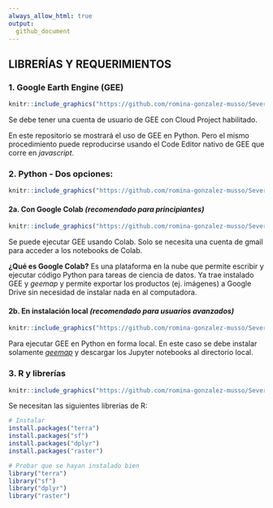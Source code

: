 ```yaml
---
always_allow_html: true
output:
  github_document
---
```


## **LIBRERÍAS Y REQUERIMIENTOS**

### **1. Google Earth Engine (GEE)**

```r
knitr::include_graphics("https://github.com/romina-gonzalez-musso/Severidad_incendios/blob/main/_images/Logo_GEE.jpeg")
```

Se debe tener una cuenta de usuario de GEE con Cloud Project habilitado. 

En este repositorio se mostrará el uso de GEE en Python. Pero el mismo procedimiento puede reproducirse usando el Code Editor nativo de GEE que corre en *javascript*. 

### **2. Python - Dos opciones:**
```r
knitr::include_graphics("https://github.com/romina-gonzalez-musso/Severidad_incendios/blob/main/_images/Logo_python.png")
```


#### **2a. Con Google Colab** *(recomendado para principiantes)*
```r
knitr::include_graphics("https://github.com/romina-gonzalez-musso/Severidad_incendios/blob/main/_images/Logo_Colab.jpeg")
```

Se puede ejecutar GEE usando Colab. Solo se necesita una cuenta de gmail para acceder a los notebooks de Colab. 

**¿Qué es Google Colab?** 
Es una plataforma en la nube que permite escribir y ejecutar código Python para tareas de ciencia de datos. Ya trae instalado GEE y *geemap* y permite exportar los productos (ej. imágenes) a Google Drive sin necesidad de instalar nada en al computadora. 

#### **2b. En instalación local** *(recomendado para usuarios avanzados)*
```r
knitr::include_graphics("https://github.com/romina-gonzalez-musso/Severidad_incendios/blob/main/_images/Logo_jupyter.png")
```

Para ejecutar GEE en Python en forma local. En este caso se debe instalar solamente [*geemap*](https://geemap.org/) y descargar los Jupyter notebooks al directorio local. 


### **3. R y librerías**
```r
knitr::include_graphics("https://github.com/romina-gonzalez-musso/Severidad_incendios/blob/main/_images/Logo_R.png")
```

Se necesitan las siguientes librerías de R:

```r

# Instalar
install.packages("terra")
install.packages("sf")
install.packages("dplyr")
install.packages("raster")

# Probar que se hayan instalado bien
library("terra")
library("sf")
library("dplyr")
library("raster")

```